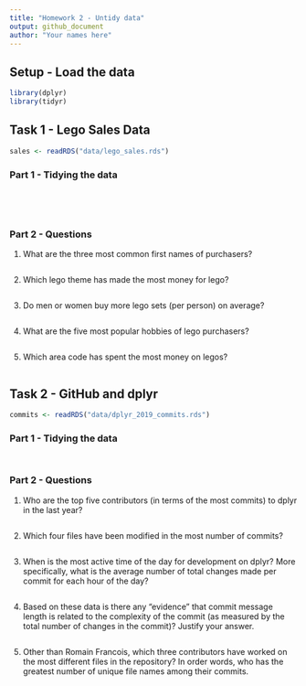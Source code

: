 ```yaml
---
title: "Homework 2 - Untidy data"
output: github_document
author: "Your names here"
---
```



## Setup - Load the data

```r
library(dplyr)
library(tidyr)
```


## Task 1 - Lego Sales Data

```r
sales <- readRDS("data/lego_sales.rds")
```

### Part 1 - Tidying the data

<!-- 
Covert the `sales` object into a tidy data frame. 
Be sure to include a write up of your methods. 
-->

```r

```


<!-- Print out the first 10 lines of your tidy data frame below -->
```r
```

<br/>

### Part 2 - Questions


1. What are the three most common first names of purchasers?

```r
```

2. Which lego theme has made the most money for lego?

```r
```

3. Do men or women buy more lego sets (per person) on average?

```r
```
4. What are the five most popular hobbies of lego purchasers?

```r
```

5. Which area code has spent the most money on legos?

```r
```



## Task 2 - GitHub and dplyr

```r
commits <- readRDS("data/dplyr_2019_commits.rds")
```

### Part 1 - Tidying the data

<!--
Covert the revent elements from the `commits` object into a tidy data frame. 
Be sure to include a write up of your methods. 
-->

```r
```

<!-- Print out the first 10 lines of your tidy data frame below -->
```r
```


### Part 2 - Questions


1. Who are the top five contributors (in terms of the most commits) to dplyr in the last year?

```r
```

2. Which four files have been modified in the most number of commits?

```r
```

3. When is the most active time of the day for development on dplyr? More specifically, what is the average number of total changes made per commit for each hour of the day?

```r
```

4. Based on these data is there any "evidence" that commit message length is related to the complexity of the commit (as measured by the total number of changes in the commit)? Justify your answer.

```r
```

5. Other than Romain Francois, which three contributors have worked on the most different files in the repository? In order words, who has the greatest number of unique file names among their commits.

```r
```
